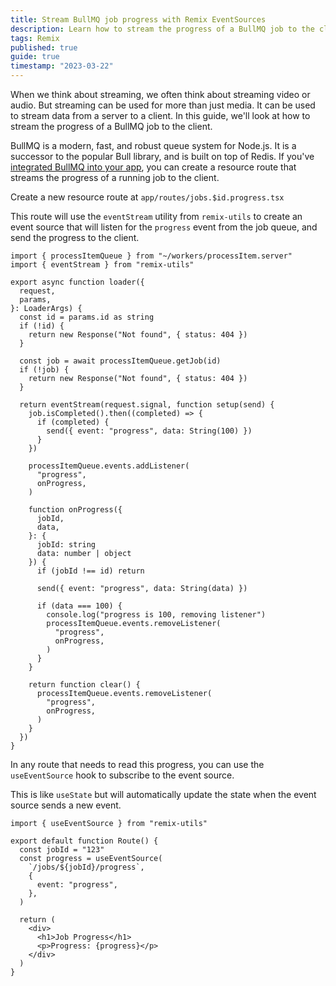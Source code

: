 ```yaml
---
title: Stream BullMQ job progress with Remix EventSources
description: Learn how to stream the progress of a BullMQ job to the client using Remix EventSources.
tags: Remix
published: true
guide: true
timestamp: "2023-03-22"
---
```


When we think about streaming, we often think about streaming video or audio. But streaming can be used for more than just media. It can be used to stream data from a server to a client. In this guide, we'll look at how to stream the progress of a BullMQ job to the client.

BullMQ is a modern, fast, and robust queue system for Node.js. It is a successor to the popular Bull library, and is built on top of Redis. If you've [integrated BullMQ into your app](/content/bullmq-integration-guide), you can create a resource route that streams the progress of a running job to the client.

Create a new resource route at `app/routes/jobs.$id.progress.tsx`

This route will use the `eventStream` utility from `remix-utils` to create an event source that will listen for the `progress` event from the job queue, and send the progress to the client.

```tsx
import { processItemQueue } from "~/workers/processItem.server"
import { eventStream } from "remix-utils"

export async function loader({
  request,
  params,
}: LoaderArgs) {
  const id = params.id as string
  if (!id) {
    return new Response("Not found", { status: 404 })
  }

  const job = await processItemQueue.getJob(id)
  if (!job) {
    return new Response("Not found", { status: 404 })
  }

  return eventStream(request.signal, function setup(send) {
    job.isCompleted().then((completed) => {
      if (completed) {
        send({ event: "progress", data: String(100) })
      }
    })

    processItemQueue.events.addListener(
      "progress",
      onProgress,
    )

    function onProgress({
      jobId,
      data,
    }: {
      jobId: string
      data: number | object
    }) {
      if (jobId !== id) return

      send({ event: "progress", data: String(data) })

      if (data === 100) {
        console.log("progress is 100, removing listener")
        processItemQueue.events.removeListener(
          "progress",
          onProgress,
        )
      }
    }

    return function clear() {
      processItemQueue.events.removeListener(
        "progress",
        onProgress,
      )
    }
  })
}
```

In any route that needs to read this progress, you can use the `useEventSource` hook to subscribe to the event source.

This is like `useState` but will automatically update the state when the event source sends a new event.

```tsx
import { useEventSource } from "remix-utils"

export default function Route() {
  const jobId = "123"
  const progress = useEventSource(
    `/jobs/${jobId}/progress`,
    {
      event: "progress",
    },
  )

  return (
    <div>
      <h1>Job Progress</h1>
      <p>Progress: {progress}</p>
    </div>
  )
}
```
